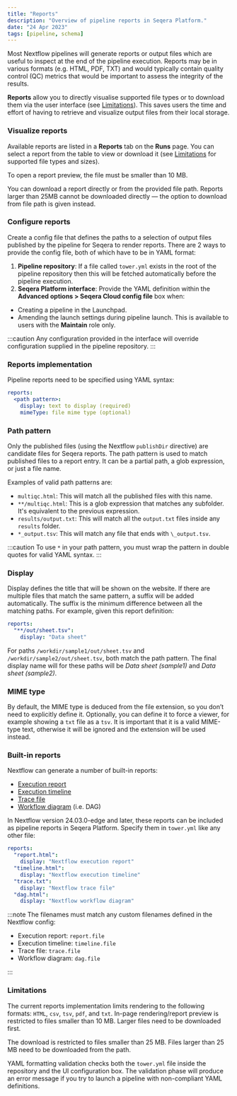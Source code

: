 ```yaml
---
title: "Reports"
description: "Overview of pipeline reports in Seqera Platform."
date: "24 Apr 2023"
tags: [pipeline, schema]
---
```


Most Nextflow pipelines will generate reports or output files which are useful to inspect at the end of the pipeline execution. Reports may be in various formats (e.g. HTML, PDF, TXT) and would typically contain quality control (QC) metrics that would be important to assess the integrity of the results.

**Reports** allow you to directly visualise supported file types or to download them via the user interface (see [Limitations](#limitations)). This saves users the time and effort of having to retrieve and visualize output files from their local storage.

### Visualize reports

Available reports are listed in a **Reports** tab on the **Runs** page. You can select a report from the table to view or download it (see [Limitations](#limitations) for supported file types and sizes).

To open a report preview, the file must be smaller than 10 MB.

You can download a report directly or from the provided file path. Reports larger than 25MB cannot be downloaded directly — the option to download from file path is given instead.

### Configure reports

Create a config file that defines the paths to a selection of output files published by the pipeline for Seqera to render reports. There are 2 ways to provide the config file, both of which have to be in YAML format:

1.  **Pipeline repository**: If a file called `tower.yml` exists in the root of the pipeline repository then this will be fetched automatically before the pipeline execution.
1.  **Seqera Platform interface**: Provide the YAML definition within the **Advanced options > Seqera Cloud config file** box when:
   - Creating a pipeline in the Launchpad.
   - Amending the launch settings during pipeline launch. This is available to users with the **Maintain** role only.

:::caution
Any configuration provided in the interface will override configuration supplied in the pipeline repository.
:::

### Reports implementation

Pipeline reports need to be specified using YAML syntax:

```yaml
reports:
  <path pattern>:
    display: text to display (required)
    mimeType: file mime type (optional)
```

### Path pattern

Only the published files (using the Nextflow `publishDir` directive) are candidate files for Seqera reports. The path pattern is used to match published files to a report entry. It can be a partial path, a glob expression, or just a file name.

Examples of valid path patterns are:

- `multiqc.html`: This will match all the published files with this name.
- `**/multiqc.html`: This is a glob expression that matches any subfolder. It's equivalent to the previous expression.
- `results/output.txt`: This will match all the `output.txt` files inside any `results` folder.
- `*_output.tsv`: This will match any file that ends with `\_output.tsv`.

:::caution
To use `*` in your path pattern, you must wrap the pattern in double quotes for valid YAML syntax.
:::

### Display

Display defines the title that will be shown on the website. If there are multiple files that match the same pattern, a suffix will be added automatically. The suffix is the minimum difference between all the matching paths. For example, given this report definition:

```yaml
reports:
  "**/out/sheet.tsv":
    display: "Data sheet"
```

For paths `/workdir/sample1/out/sheet.tsv` and `/workdir/sample2/out/sheet.tsv`, both match the path pattern. The final display name will for these paths will be _Data sheet (sample1)_ and _Data sheet (sample2)_.

### MIME type

By default, the MIME type is deduced from the file extension, so you don’t need to explicitly define it. Optionally, you can define it to force a viewer, for example showing a `txt` file as a `tsv`. It is important that it is a valid MIME-type text, otherwise it will be ignored and the extension will be used instead.

### Built-in reports

Nextflow can generate a number of built-in reports:

- [Execution report](https://nextflow.io/docs/latest/tracing.html#execution-report)
- [Execution timeline](https://nextflow.io/docs/latest/tracing.html#timeline-report)
- [Trace file](https://nextflow.io/docs/latest/tracing.html#trace-report)
- [Workflow diagram](https://nextflow.io/docs/latest/tracing.html#dag-visualisation) (i.e. DAG)

In Nextflow version 24.03.0-edge and later, these reports can be included as pipeline reports in Seqera Platform. Specify them in `tower.yml` like any other file:

```yaml
reports:
  "report.html":
    display: "Nextflow execution report"
  "timeline.html":
    display: "Nextflow execution timeline"
  "trace.txt":
    display: "Nextflow trace file"
  "dag.html":
    display: "Nextflow workflow diagram"
```

:::note
The filenames must match any custom filenames defined in the Nextflow config:

- Execution report: `report.file`
- Execution timeline: `timeline.file`
- Trace file: `trace.file`
- Workflow diagram: `dag.file`

:::

### Limitations

The current reports implementation limits rendering to the following formats: `HTML`, `csv`, `tsv`, `pdf`, and `txt`. In-page rendering/report preview is restricted to files smaller than 10 MB. Larger files need to be downloaded first.

The download is restricted to files smaller than 25 MB. Files larger than 25 MB need to be downloaded from the path.

YAML formatting validation checks both the `tower.yml` file inside the repository and the UI configuration box. The validation phase will produce an error message if you try to launch a pipeline with non-compliant YAML definitions.
